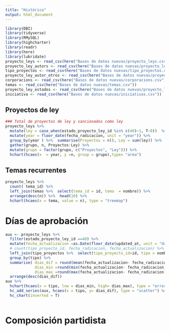 ```yaml
---
title: "Histórico"
output: html_document
---
```


```r
library(DBI)
library(tidyverse)
library(RMySQL)
library(highcharter)
library(readr)
library(here)
library(lubridate)
proyecto_leys <- read_csv(here("Bases de datos nuevas/proyecto_leys.csv"))
proyecto_ley_autors <- read_csv(here("Bases de datos nuevas/proyecto_ley_autors.csv"))
tipo_proyectos <- read_csv(here("Bases de datos nuevas/tipo_proyectos.csv"))
proyecto_ley_autor_otros <- read_csv(here("Bases de datos nuevas/proyecto_ley_autors, proyecto_ley_autor_otros.csv"))
corporacions <- read_csv(here("Bases de datos nuevas/corporacions.csv"))
temas <- read_csv(here("Bases de datos nuevas/temas.csv"))
proyecto_ley_estados <- read_csv(here("Bases de datos nuevas/proyecto_ley_estados.csv"))
iniciativa <- read_csv(here("Bases de datos nuevas/iniciativas.csv"))
```

## Proyectos de ley

```r
### Total de proyectos de ley y sancionados como ley
proyecto_leys %>% 
  mutate(ley = case_when(estado_proyecto_ley_id %in% c(40)~1, T~0))  %>% 
  mutate(year = floor_date(fecha_radicacion, unit = "year")) %>%
  group_by(year ) %>%  summarise(Proyectos = n(), Ley = sum(ley)) %>% 
  gather(grupo, n, Proyectos:Ley) %>% 
  mutate(grupo = factor(grupo, c("Proyectos", "Ley"))) %>% 
  hchart(hcaes(x  = year, y =n, group = grupo),type= "area")

``` 

## Temas recurrentes
```r
proyecto_leys %>% 
  count( tema_id) %>% 
  left_join(temas %>%  select(tema_id = id, tema  = nombre)) %>% 
  arrange(desc(n)) %>%  head(10) %>% 
  hchart(hcaes(x = tema, value = n), type = "treemap")

``` 

# Días de aprobación
```r
aux <- proyecto_leys %>%
  filter(estado_proyecto_ley_id ==40) %>%
  mutate(fecha_actualizacion =as.Date(floor_date(updated_at, unit = "day"))) %>% 
  # count(tipo_proyecto_id, fecha_radicacion, fecha_actualizacion) %>%
  left_join(tipo_proyectos %>%  select(tipo_proyecto_id=id, tipo = nombre )) %>% 
  group_by(tipo) %>%
  summarise( dias_dif = round(mean(fecha_actualizacion- fecha_radicacion) %>%  as.numeric()),
             dias_min =round(min(fecha_actualizacion- fecha_radicacion) %>%  as.numeric()),
             dias_max =round(max(fecha_actualizacion- fecha_radicacion)) %>%  as.numeric()) %>% 
  arrange(desc(dias_dif))
aux %>%  
  hchart(hcaes(x = tipo, low = dias_min, high= dias_max), type = "errorbar") %>% 
  hc_add_series(aux, hcaes(x = tipo, y= dias_dif), type = "scatter") %>% 
  hc_chart(inverted = T)
  
``` 

# Composición partidista
```r

``` 
